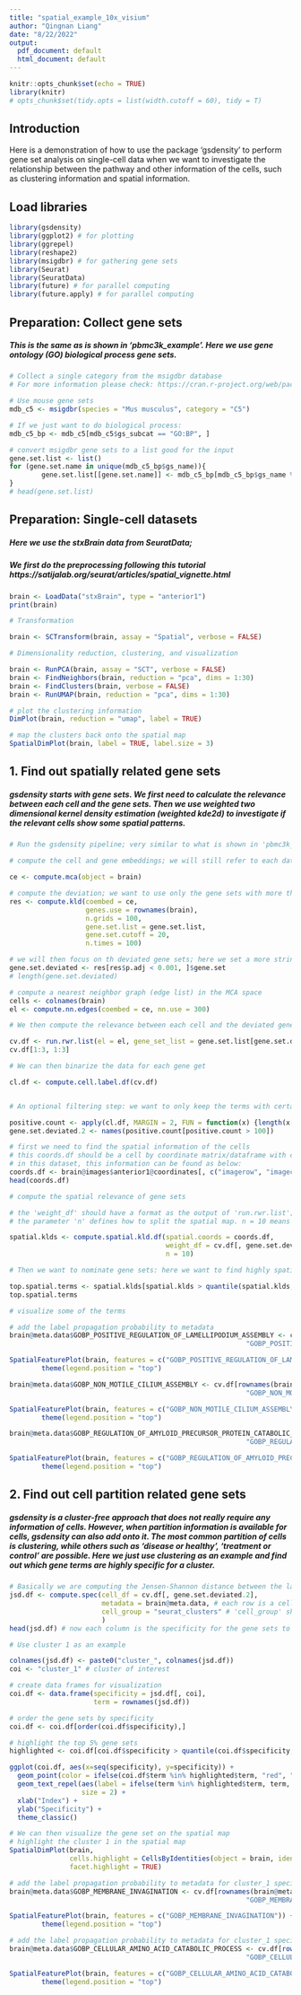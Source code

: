 ```yaml
---
title: "spatial_example_10x_visium"
author: "Qingnan Liang"
date: "8/22/2022"
output:
  pdf_document: default
  html_document: default
---
```



```r
knitr::opts_chunk$set(echo = TRUE)
library(knitr)
# opts_chunk$set(tidy.opts = list(width.cutoff = 60), tidy = T)
```
## Introduction

Here is a demonstration of how to use the package 'gsdensity' to perform gene set analysis on single-cell data when we want to investigate the relationship between the pathway and other information of the cells, such as clustering information and spatial information.

## Load libraries

```r
library(gsdensity)
library(ggplot2) # for plotting
library(ggrepel)
library(reshape2)
library(msigdbr) # for gathering gene sets
library(Seurat)
library(SeuratData)
library(future) # for parallel computing
library(future.apply) # for parallel computing

```

## Preparation: Collect gene sets

##### This is the same as is shown in 'pbmc3k_example'. Here we use gene ontology (GO) biological process gene sets.

```r

# Collect a single category from the msigdbr database
# For more information please check: https://cran.r-project.org/web/packages/msigdbr/vignettes/msigdbr-intro.html

# Use mouse gene sets
mdb_c5 <- msigdbr(species = "Mus musculus", category = "C5")

# If we just want to do biological process:
mdb_c5_bp <- mdb_c5[mdb_c5$gs_subcat == "GO:BP", ]

# convert msigdbr gene sets to a list good for the input
gene.set.list <- list()
for (gene.set.name in unique(mdb_c5_bp$gs_name)){
        gene.set.list[[gene.set.name]] <- mdb_c5_bp[mdb_c5_bp$gs_name %in% gene.set.name, ]$gene_symbol
}
# head(gene.set.list)

```


## Preparation: Single-cell datasets

##### Here we use the stxBrain data from SeuratData;
##### We first do the preprocessing following this tutorial https://satijalab.org/seurat/articles/spatial_vignette.html

```r
brain <- LoadData("stxBrain", type = "anterior1")
print(brain)

# Transformation

brain <- SCTransform(brain, assay = "Spatial", verbose = FALSE)

```

```r
# Dimensionality reduction, clustering, and visualization

brain <- RunPCA(brain, assay = "SCT", verbose = FALSE)
brain <- FindNeighbors(brain, reduction = "pca", dims = 1:30)
brain <- FindClusters(brain, verbose = FALSE)
brain <- RunUMAP(brain, reduction = "pca", dims = 1:30)

# plot the clustering information
DimPlot(brain, reduction = "umap", label = TRUE)

```

```r

# map the clusters back onto the spatial map
SpatialDimPlot(brain, label = TRUE, label.size = 3)

```


## 1. Find out spatially related gene sets

##### gsdensity starts with gene sets. We first need to calculate the relevance between each cell and the gene sets. Then we use weighted two dimensional kernel density estimation (weighted kde2d) to investigate if the relevant cells show some spatial patterns.


```r
# Run the gsdensity pipeline; very similar to what is shown in 'pbmc3k_example'

# compute the cell and gene embeddings; we will still refer to each data point as a 'cell' although it is actually mixtures of cells in 10x visium.

ce <- compute.mca(object = brain)

# compute the deviation; we want to use only the gene sets with more than 20 genes
res <- compute.kld(coembed = ce, 
                   genes.use = rownames(brain), 
                   n.grids = 100, 
                   gene.set.list = gene.set.list,
                   gene.set.cutoff = 20,
                   n.times = 100)

# we will then focus on th deviated gene sets; here we set a more stringent alpha level cutoff
gene.set.deviated <- res[res$p.adj < 0.001, ]$gene.set
# length(gene.set.deviated)

# compute a nearest neighbor graph (edge list) in the MCA space
cells <- colnames(brain)
el <- compute.nn.edges(coembed = ce, nn.use = 300)

# We then compute the relevance between each cell and the deviated gene sets

cv.df <- run.rwr.list(el = el, gene_set_list = gene.set.list[gene.set.deviated], cells = cells)
cv.df[1:3, 1:3]

# We can then binarize the data for each gene get

cl.df <- compute.cell.label.df(cv.df)


# An optional filtering step: we want to only keep the terms with certain numbers of positive cells; here we use 100

positive.count <- apply(cl.df, MARGIN = 2, FUN = function(x) {length(x[x == "positive"])})
gene.set.deviated.2 <- names(positive.count[positive.count > 100])

```

```r

# first we need to find the spatial information of the cells
# this coords.df should be a cell by coordinate matrix/dataframe with cells in rows and coordinates in columns
# in this dataset, this information can be found as below:
coords.df <- brain@images$anterior1@coordinates[, c("imagerow", "imagecol")]
head(coords.df)

# compute the spatial relevance of gene sets

# the 'weight_df' should have a format as the output of 'run.rwr.list'; here we use the terms with at least 100 positive cells
# the parameter 'n' defines how to split the spatial map. n = 10 means that 10 splits are made in each dimension (total 100 grids) for the kde process

spatial.klds <- compute.spatial.kld.df(spatial.coords = coords.df, 
                                       weight_df = cv.df[, gene.set.deviated.2], 
                                       n = 10)

# Then we want to nominate gene sets: here we want to find highly spatially related gene sets

top.spatial.terms <- spatial.klds[spatial.klds > quantile(spatial.klds, 0.99)]
top.spatial.terms

```

```r
# visualize some of the terms

# add the label propagation probability to metadata
brain@meta.data$GOBP_POSITIVE_REGULATION_OF_LAMELLIPODIUM_ASSEMBLY <- cv.df[rownames(brain@meta.data), 
                                                           "GOBP_POSITIVE_REGULATION_OF_LAMELLIPODIUM_ASSEMBLY"]

SpatialFeaturePlot(brain, features = c("GOBP_POSITIVE_REGULATION_OF_LAMELLIPODIUM_ASSEMBLY")) + 
        theme(legend.position = "top")

```


```r

brain@meta.data$GOBP_NON_MOTILE_CILIUM_ASSEMBLY <- cv.df[rownames(brain@meta.data), 
                                                           "GOBP_NON_MOTILE_CILIUM_ASSEMBLY"]

SpatialFeaturePlot(brain, features = c("GOBP_NON_MOTILE_CILIUM_ASSEMBLY")) + 
        theme(legend.position = "top")


```



```r

brain@meta.data$GOBP_REGULATION_OF_AMYLOID_PRECURSOR_PROTEIN_CATABOLIC_PROCESS <- cv.df[rownames(brain@meta.data), 
                                                           "GOBP_REGULATION_OF_AMYLOID_PRECURSOR_PROTEIN_CATABOLIC_PROCESS"]

SpatialFeaturePlot(brain, features = c("GOBP_REGULATION_OF_AMYLOID_PRECURSOR_PROTEIN_CATABOLIC_PROCESS")) + 
        theme(legend.position = "top")


```



## 2. Find out cell partition related gene sets

##### gsdensity is a cluster-free approach that does not really require any information of cells. However, when partition information is available for cells, gsdensity can also add onto it. The most common partition of cells is clustering, while others such as 'disease or healthy', 'treatment or control' are possible. Here we just use clustering as an example and find out which gene terms are highly specific for a cluster.


```r

# Basically we are computing the Jensen-Shannon distance between the label propagation probability (for each gene set) and the cell identity (does or does not belong to the partition/cluster)
jsd.df <- compute.spec(cell_df = cv.df[, gene.set.deviated.2], 
                       metadata = brain@meta.data, # each row is a cell; columns include partition information
                       cell_group = "seurat_clusters" # 'cell_group' should use a column name in the metadata as the input
                       )
head(jsd.df) # now each column is the specificity for the gene sets to the very cluster

```


```r


# Use cluster 1 as an example

colnames(jsd.df) <- paste0("cluster_", colnames(jsd.df))
coi <- "cluster_1" # cluster of interest

# create data frames for visualization
coi.df <- data.frame(specificity = jsd.df[, coi], 
                     term = rownames(jsd.df))

# order the gene sets by specificity
coi.df <- coi.df[order(coi.df$specificity),]

# highlight the top 5% gene sets
highlighted <- coi.df[coi.df$specificity > quantile(coi.df$specificity, 0.95), ]

ggplot(coi.df, aes(x=seq(specificity), y=specificity)) + 
  geom_point(color = ifelse(coi.df$term %in% highlighted$term, "red", "black")) + 
  geom_text_repel(aes(label = ifelse(term %in% highlighted$term, term, "")), 
                  size = 2) + 
  xlab("Index") + 
  ylab("Specificity") + 
  theme_classic()

```

```r
# We can then visualize the gene set on the spatial map
# highlight the cluster 1 in the spatial map
SpatialDimPlot(brain, 
               cells.highlight = CellsByIdentities(object = brain, idents = c(1)), 
               facet.highlight = TRUE)

```

```r

# add the label propagation probability to metadata for cluster_1 specific terms
brain@meta.data$GOBP_MEMBRANE_INVAGINATION <- cv.df[rownames(brain@meta.data), 
                                                           "GOBP_MEMBRANE_INVAGINATION"]

SpatialFeaturePlot(brain, features = c("GOBP_MEMBRANE_INVAGINATION")) + 
        theme(legend.position = "top")


```
```r

# add the label propagation probability to metadata for cluster_1 specific terms
brain@meta.data$GOBP_CELLULAR_AMINO_ACID_CATABOLIC_PROCESS <- cv.df[rownames(brain@meta.data), 
                                                           "GOBP_CELLULAR_AMINO_ACID_CATABOLIC_PROCESS"]

SpatialFeaturePlot(brain, features = c("GOBP_CELLULAR_AMINO_ACID_CATABOLIC_PROCESS")) + 
        theme(legend.position = "top")


```
